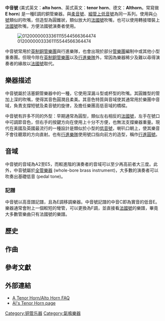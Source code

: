'''中音號''' (美式英文：'''alto horn'''、英式英文：'''tenor horn'''、德文：'''Althorn'''。常寫做 '''E{{music|flat}} horn''') 是一種E{{music|flat}}調的銅管樂器。與[[柔音號|柔音號]]、[[細管上低音號|細管上低音號]]為同一系列。使用與[[小號|小號]]類似的吹嘴，但造型為圓錐狀，類似放大的[[法國號|法國號]]吹嘴，也可以使用轉接環裝上[[法國號|法國號]]吹嘴，方便法國號演奏者使用。
<gallery>
[[File:01200000033361115544566364474|thumb]]
</gallery>

中音號常用於[[英制銅管樂團|英制銅管樂團]]與行進樂隊，也會出現於部分[[管樂團|管樂團]]編制中或其他小型重奏團。但現今除在[[英制銅管樂團|英制銅管樂團]]以及[[行進樂隊|行進樂隊]]外，常因為樂器稀少及難以尋得演奏者的緣故以[[法國號|法國號]]取代。

==樂器描述==
中音號屬於活塞銅管樂器中的一種，它使用深漏斗型或杯型的吹嘴。其圓錐型的管加上深的吹嘴，使得其音色圓潤且柔美。其音色特質與音域使其通常用於樂團中音域，負責支撐短號及柔音號的旋律，及擔任樂團高低音域的橋樑。

中音號有許多不同的外型：早期通常為圓型，類似左右相反的[[法國號|法國號]]，左手在號口中可調節音色，但右手的按鍵方向在使用上十分不方便，也無法支撐樂器重量。現代在美國及英國最流行的一種設計是類似於小型的[[低音號|低音號]]，喇叭口朝上，使其樂音不會往聽眾的方向直射。也有[[行進樂隊|行進樂隊]]使用號口指向前方的造型，稱作[[行進圓號|行進圓號]]。

==音域==
中音號的音域為A2至E{{music|flat}}5，而較進階的演奏者的音域可以至少再高前者大三度。此外，中音號屬於[[全管樂器|全管樂器]] (whole-bore brass instrument)，大多數的演奏者可以吹奏出基礎低音 (pedal tone)。

===記譜===
中音號以高音譜記譜，且為E{{music|flat}}調移調樂器。中音號記譜的中音C即為實音的低音E{{music|flat}}。樂器通常會附上一個較短的彎管，可以更換為F調，並直接看[[法國號|法國號]]的樂譜，畢竟大多數管樂曲只有法國號的樂譜。

==歷史==

==作曲==

==參考文獻==
{{reflist}}

==外部連結==
*[http://www.public.asu.edu/~jqerics/alto-tenor-FAQ.html A Tenor Horn/Alto Horn FAQ] {{Wayback|url=http://www.public.asu.edu/~jqerics/alto-tenor-FAQ.html |date=20200921100534 }} {{En icon}}
*[http://www.alsmiddlebrasspages.com/tenorhorn/ Al's Tenor Horn page] {{Wayback|url=http://www.alsmiddlebrasspages.com/tenorhorn/ |date=20190928030017 }} {{En icon}}

{{铜管乐器}}

[[Category:铜管乐器|Category:铜管乐器]]
[[Category:氣鳴樂器|Category:氣鳴樂器]]
